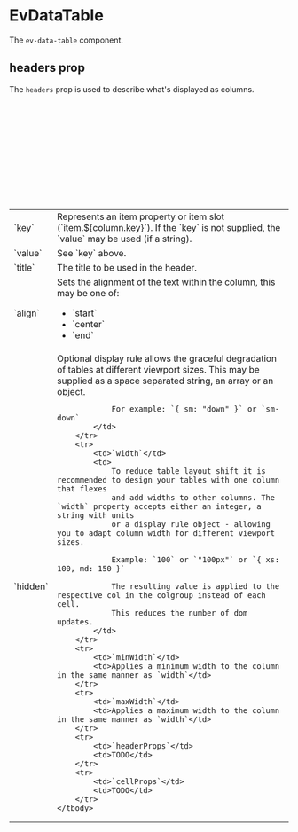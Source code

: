 
<Meta of={EvDataTableStories} />

# EvDataTable
The `ev-data-table` component.

<Canvas of={EvDataTableStories.Primary} />
<Controls />

## headers prop
The `headers` prop is used to describe what's displayed as columns.

```typescript
{
    readonly key?: string | undefined,
    readonly value?: SelectItemKey<Record<string, any>>,
    readonly title?: string | undefined,
    readonly align?: 'end' | 'start' | 'center' | undefined,
    readonly hidden?: VisibilityRuleProp | undefined,
    readonly width?: string | number | DisplayRuleObject | undefined,
    readonly minWidth?: string | number | DisplayRuleObject | undefined,
    readonly maxWidth?: string | number | DisplayRuleObject | undefined,
    readonly headerProps?: { readonly [prop: string]: any } | undefined,
    readonly cellProps?: { readonly [prop: string]: any } | undefined,
}
```

<table className="docblock-argstable sb-unstyled css-1hb1d68">
    <tbody>
        <tr>
            <td>`key`</td>
            <td>
                Represents an item property or item slot (`item.${column.key}`).
                If the `key` is not supplied, the `value` may be used (if a string).
            </td>
        </tr>
        <tr>
            <td>`value`</td>
            <td>See `key` above.</td>
        </tr>
        <tr>
            <td>`title`</td>
            <td>The title to be used in the header.</td>
        </tr>
        <tr>
            <td>`align`</td>
            <td>
                Sets the alignment of the text within the column, this may be one of:
                <ul>
                    <li>`start`</li>
                    <li>`center`</li>
                    <li>`end`</li>
                </ul>
            </td>
        </tr>
        <tr>
            <td>`hidden`</td>
            <td>
                Optional display rule allows the graceful degradation of tables at different viewport sizes.
                This may be supplied as a space separated string, an array or an object.

                For example: `{ sm: "down" }` or `sm-down`
            </td>
        </tr>
        <tr>
            <td>`width`</td>
            <td>
                To reduce table layout shift it is recommended to design your tables with one column that flexes
                and add widths to other columns. The `width` property accepts either an integer, a string with units
                or a display rule object - allowing you to adapt column width for different viewport sizes.

                Example: `100` or `"100px"` or `{ xs: 100, md: 150 }`

                The resulting value is applied to the respective col in the colgroup instead of each cell.
                This reduces the number of dom updates.
            </td>
        </tr>
        <tr>
            <td>`minWidth`</td>
            <td>Applies a minimum width to the column in the same manner as `width`</td>
        </tr>
        <tr>
            <td>`maxWidth`</td>
            <td>Applies a maximum width to the column in the same manner as `width`</td>
        </tr>
        <tr>
            <td>`headerProps`</td>
            <td>TODO</td>
        </tr>
        <tr>
            <td>`cellProps`</td>
            <td>TODO</td>
        </tr>
    </tbody>
</table>
